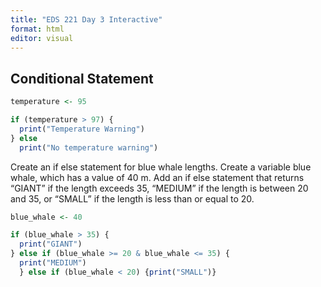 ```yaml
---
title: "EDS 221 Day 3 Interactive"
format: html
editor: visual
---
```


## Conditional Statement

```r
temperature <- 95

if (temperature > 97) {
  print("Temperature Warning")
} else
  print("No temperature warning")
```

Create an if else statement for blue whale lengths. Create a variable blue whale, which has a value of 40 m. Add an if else statement that returns "GIANT" if the length exceeds 35, "MEDIUM" if the length is between 20 and 35, or "SMALL" if the length is less than or equal to 20.

```r
blue_whale <- 40

if (blue_whale > 35) {
  print("GIANT")
} else if (blue_whale >= 20 & blue_whale <= 35) {
  print("MEDIUM")
  } else if (blue_whale < 20) {print("SMALL")}
```
